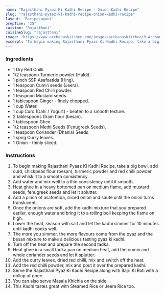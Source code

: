 ---
name: "Rajasthani Pyaaz Ki Kadhi Recipe - Onion Kadhi Recipe"
slug: "rajasthani-pyaaz-ki-kadhi-recipe-onion-kadhi-recipe"
layout: 'RecipeLayout'
prepTime: "25"
cuisine: "Rajasthani"
cuisineSlug: "rajasthani"
image: "https://www.archanaskitchen.com/images/archanaskitchen/0-Archanas-Kitchen-Recipes/2018/Pyaz_Ki_Kadhi_Recipe-2_1600.jpg"
excerpt: "To begin making Rajasthani Pyaaz Ki Kadhi Recipe, take a big bowl, add curd, chickpeas flour besan, turmeric powder and red chilli powder and whisk it to a smooth consistency"
---

### Ingredients

- 1 Dry Red Chilli.
- 1/2 teaspoon Turmeric powder (Haldi).
- 1 pinch SSP Asafoetida (Hing).
- 1 teaspoon Cumin seeds (Jeera).
- 1 teaspoon Red Chilli powder.
- 1 teaspoon Mustard seeds.
- 1 tablespoon Ginger - finely chopped.
- 1 cup Water.
- 1 cup Curd (Dahi / Yogurt) - beaten to a smooth texture.
- 2 tablespoons Gram flour (besan).
- 1 tablespoon Ghee.
- 1/2 teaspoon Methi Seeds (Fenugreek Seeds).
- 1 teaspoon Coriander (Dhania) Seeds.
- 1 sprig Curry leaves.
- 1 Onion - thinly sliced.

### Instructions

1. To begin making Rajasthani Pyaaz Ki Kadhi Recipe, take a big bowl, add curd, chickpeas flour (besan), turmeric powder and red chilli powder and whisk it to a smooth consistency.
1. Add water and mix well to a thin consistency until it smooth.
1. Heat ghee in a heavy bottomed pan on medium flame, add mustard seeds, fenugreek seeds and let it splutter.
1. Add a pinch of asafoetida, sliced onion and saute until the onion turns translucent.
1. Once the onions are soft, add the kadhi mixture that you prepared earlier, enough water and bring it to a rolling boil keeping the flame on high.
1. Lower the heat, season with salt and let the kadhi simmer for 10 minutes until kadhi cooks well.
1. The more you simmer, the more flavours come from the pyaz and the besan mixture to make a delicious tasting pyaz ki kadhi.
1. Turn off the heat and prepare the second tadka.
1. Heat ghee in a small tadka pan on medium heat, add the cumin and whole coriander seeds and let it splutter.
1. Add the curry leaves, dried red chilli, mix and switch off the heat.
1. Add the red chilli powder, mix and pout it over the prepared kadhi.
1. Serve the Rajasthani Pyaz Ki Kadhi Recipe along with Bajri Ki Roti with a dollop of ghee.
1. You can also serve Masala Khichia on the side.
1. This Kadhi tastes great with Steamed Rice or Jeera Rice too.
